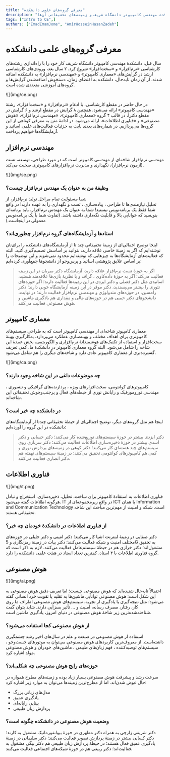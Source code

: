 ```yaml
---
title: "معرفی گروه‌های علمی دانشکده"
description: "آشنایی با گروه‌های علمی دانشکده مهندسی کامپیوتر دانشگاه شریف و زمینه‌های تحقیقاتی آن‌ها."
tags: ["Intro to CE",]
authors: ["EmadEmamJome", "AmirHosseinHasanZadeh"]
---
```


# معرفی گروه‌های علمی دانشکده

سال قبل، دانشکدهٔ‌‌‌‌ مهندسی کامپیوتر دانشگاه شریف کار خود را با راه‌اندازی رشته‌های کارشناسی «نرم‌افزار» و «سخت‌افزار» شروع کرد. ۲ سال بعد، ورودی‌های کارشناسی ارشد در گرایش‌های «معماری کامپیوتر» و «مهندسی نرم‌افزار» به دانشکده اضافه شدند. از آن زمان تابه‌حال، دانشکده به اقتضای زمان، دستخوش اضافه‌شدن گرایش‌ها و گروه‌های آموزشی متعددی شده‌ است.

<div style={{textAlign: 'center'}}>
    <div style={{}}>![](img/ce.png)</div>
</div>

در حال حاضر در مقطع کارشناسی، با ادغام «نرم‌افزار» و «سخت‌افزار»، رشتهٔ‌‌‌‌ «مهندسی کامپیوتر» ارائه می‌شود. همچنین ۸ گرایش در مقطع ارشد و ۶ گرایش در مقطع دکترا، در قالب ۴ گروه «معماری کامپیوتر»، «مهندسی نرم‌افزار»، «هوش مصنوعی» و «فناوری اطلاعات»، ارائه می‌شود. در ادامهٔ‌‌‌‌ متن به معرفی کوتاهی از این گروه‌ها می‌پردازیم. در شماره‌های بعدی بایت به جزئیات فعالیت‌های علمی اساتید و آزمایشگاه‌ها خواهیم پرداخت.

## مهندسی نرم‌افزار

مهندسی نرم‌افزار شاخه‌ای از مهندسی کامپیوتر است که در مورد طراحی، توسعه، تست (آزمون نرم‌افزار)، نگهداری و مدیریت نرم‌افزار‌های کامپیوتری صحبت می‌کند.

<div style={{textAlign: 'center'}}>
    <div style={{}}>![](img/se.png)</div>
</div>

### وظیفهٔ‌‌‌‌ من به عنوان یک مهندس نرم‌افزار چیست؟

شما مسئولیت تمام مراحل تولید نرم‌افزار، از  
<Tooltip tip="Requirement Analysis"><span>تحلیل نیازمندی‌ها</span></Tooltip>
تا طراحی ، 
<Tooltip tip="Implementation"><span>پیاده‌سازی</span></Tooltip>
، تست و نگهداری را به عهده دارید! در واقع شما فقط یک برنامه‌نویس نیستید! شما به عنوان یک مهندس نرم‌افزار، باید برنامه‌ای بنویسید که خوانایی بالا و 
<Tooltip tip="Maintainablity"><span>قابلیت نگه‌داری</span></Tooltip>
داشته باشد. (تفاوت شما با یک برنامه‌نویس معمولی در اینجاست.)

### استادها و آزمایشگاه‌های گروه نرم‌افزار چطوری‌اند؟

اینجا توضیح اجمالی‌ای از زمینهٔ‌‌‌‌ تحقیقاتی چند تا از آزمایشگاه‌های دانشکده را برای‌تان نوشته‌ایم که اگر به زمینهٔ‌‌‌‌ خاصی علاقه دارید، بتوانید بر اساسش تصمیم‌گیری کنید. البته که فعالیت‌های آزمایشگاه‌ها به چیزهایی که نوشته‌ایم محدود نمی‌شوند و این توضیحات را بر اساس 
<Tooltip tip="Research Interests"><span>علایق پژوهشی</span></Tooltip>
اساتید و پرس‌و‌جو از دانشجو‌ها جمع‌آوری کرده‌ایم:

> اگر به حوزهٔ‌‌‌‌ تست نرم‌افزار علاقه دارید، آزمایشگاه دکتر میریان در این زمینه فعالیت می‌کند؛ اگر به حوزهٔ‌‌‌‌ 
<Tooltip tip="Data Mining"><span>داده‌کاوی</span></Tooltip>
، گراف و یا نظریهٔ بازی‌ها علاقه‌مند هستید، اساتیدی مثل دکتر فضلی و دکتر ایزدی در این زمینه‌ها فعالیت دارند؛ اگر حوزه‌های تئوری را بیشتر می‌پسندید، دکتر موقر در این زمینه آزمایشگاه خوبی دارند؛ دکتر رامسین، در حوزه‌های 
<Tooltip tip="Methodology"><span>متدولوژی</span></Tooltip>
و مهندسی نرم‌افزار فعالیت دارند؛ در نهایت، دانشجو‌های دکتر حبیبی هم در حوزه‌های مالی و مقداری هم یادگیری ماشین و هوش مصنوعی فعالیت می‌کنند.

## معماری کامپیوتر

معماری کامپیوتر شاخه‌ای از مهندسی کامپیوتر است که به طراحی سیستم‌های کامپیوتری برای اهداف مختلف و 
<Tooltip tip="Performance Optimization"><span>بهینه‌سازی عملکرد</span></Tooltip>
می‌پردازد. به‌کارگیری بهینهٔ‌‌‌‌ سخت‌افزار و استفاده از تکنیک‌های هوشمندانهٔ‌‌‌‌ نرم‌افزاری و الگوریتمی، بخش عمدهٔ‌‌‌‌ این شاخه را شامل می‌شود. البته گروه معماری کامپیوتر در دانشکدهٔ‌‌‌‌ ما، کمی تعریف گسترده‌تری از معماری کامپیوتر عادی دارد و شاخه‌های دیگری را هم شامل می‌شود.

<div style={{textAlign: 'center'}}>
    <div style={{}}>![](img/ca.png)</div>
</div>

### چه موضوعات داغی در این شاخه وجود دارند؟

کامپیوتر‌های کوانتومی، 
<Tooltip tip="Specialized Hardwares"><span>سخت‌افزار‌های ویژه</span></Tooltip>
، 
<Tooltip tip="Graphics Processing Unit (GPU)"><span>پردازنده‌های گرافیکی</span></Tooltip>
و 
<Tooltip tip="Tensor Processing Unit (TPU)"><span>تنسوری</span></Tooltip>
، 
<Tooltip tip="Neuromorphic Engineering"><span>مهندسی نورومورفیک</span></Tooltip>
و 
<Tooltip tip="Optical Computing"><span>رایانش نوری</span></Tooltip>
از حیطه‌های فعال و پرجنب‌و‌جوش تحقیقاتی این شاخه‌اند.

### در دانشکده چه خبر است؟

اینجا هم مثل گروه‌های دیگر، توضیح اجمالی‌ای از حیطهٔ‌‌‌‌ تحقیقاتی چندتا از آزمایشگاه‌های دانشکده در این گروه را آورده‌ایم:

> دکتر ایزدی بیشتر در حوزهٔ‌‌‌‌ 
<Tooltip tip="Distributed Systems"><span>سیستم‌های توزیع‌شده</span></Tooltip>
کار می‌کنند؛ دکتر حسابی و دکتر اسدی بیشتر در حوزهٔ‌‌‌‌
<Tooltip tip="Storage"><span>ذخیره‌سازی</span></Tooltip>
اطلاعات فعالیت می‌کنند؛ دکتر سربازی روی 
<Tooltip tip="Multi-core Systems"><span>سیستم‌های چند هسته‌ای</span></Tooltip>
کار می‌کنند؛ دکتر کوهی در زمینه‌های پردازش نوری و کمی هم کامپیوترهای کوانتومی تحقیق می‌کنند؛ در زمینهٔ‌‌‌‌ 
<Tooltip tip="Embedded Systems"><span>سیستم‌های نهفته</span></Tooltip>
هم دکتر انصاری فعالیت می‌کنند.

## فناوری اطلاعات

<div style={{textAlign: 'center'}}>
    <div style={{}}>![](img/it.png)</div>
</div>

<Tooltip tip="Information Technology"><span>فناوری اطلاعات</span></Tooltip>
به استفادهٔ‌‌‌‌ کامپیوتر برای ساخت، تحلیل، ذخیره‌سازی، استخراج و تبادل هرگونه اطلاعات گفته می‌شود. IT در واقع زیرمجموعه‌ای از ICT یا همان Information and Communication Technology است. شبکه و امنیت از مهم‌ترین مباحث این شاخه تحقیقاتی هستند. 

### از فناوری اطلاعات در دانشکدهٔ‌‌‌‌ خودمان چه خبر؟

دکتر صفایی در زمینهٔ‌‌‌‌
<Tooltip tip="Internet of Things (IOT)"><span>اینترنت اشیا</span></Tooltip>
کار می‌کنند؛ دکتر امینی و دکتر جلیلی در حوزه‌های مختلف امنیت و شبکه فعالیت می‌کنند؛ دکتر بیات در زمینهٔ‌‌‌‌ رمزنگاری و 5G به تحقیق مشغول‌اند؛ دکتر خرازی هم در حیطهٔ‌‌‌‌ سیستم‌عامل فعالیت می‌کنند.
لازم به ذکر است که گروه فناوری اطلاعات با ۴ استاد، کمترین تعداد استاد در هیئت علمی دانشکده را دارد. 


## هوش مصنوعی

<div style={{textAlign: 'center'}}>
    <div style={{}}>![](img/ai.png)</div>
</div>

احتمالاً تا‌به‌حال شنیده‌اید که 
<Tooltip tip="Artificial Intelligence (AI)"><span>هوش مصنوعی</span></Tooltip>
چیست؛ اما تعریف دقیق هوش مصنوعی به‌ این شکل است: هوش مصنوعی توانایی ماشین‌ها به تقلید یا تقویت خرد انسانی گفته می‌شود؛ مثل نتیجه‌گیری یا یادگیری از تجربه. سیستم‌های هوش مصنوعی اطراف ما روی کار، رفتار، مصرف رسانه، امنیت و … تأثیر بسزایی دارند. شاید بتوان گفت شناخته‌شده‌ترین زیر شاخهٔ‌‌‌‌ هوش مصنوعی در دنیای امروز، 
<Tooltip tip="Machine Learning (ML)"><span>یادگیری ماشین</span></Tooltip>
است.

### از هوش مصنوعی کجا استفاده می‌شود؟

استفاده از هوش مصنوعی در صنعت و علم در سال‌های اخیر رشد چشمگیری داشته‌است. از معروف‌ترین کاربردهای هوش مصنوعی می‌توان به
<Tooltip tip="Search Engines"><span>موتورهای جست‌و‌جو</span></Tooltip>
، 
<Tooltip tip="Recommendation System"><span>سیستم‌های توصیه‌کننده</span></Tooltip>
،
<Tooltip tip="Natural Language Understanding (NLU)"><span>فهم زبان‌های طبیعی</span></Tooltip>
،
ماشین‌های خودران و 
<Tooltip tip="Generative AI"><span>هوش مصنوعی مولد</span></Tooltip>
اشاره کرد.

### <Tooltip tip="Trends"><span>حوزه‌های رایج</span></Tooltip> هوش مصنوعی چه شکلی‌اند؟

سرعت رشد و پیشرفت هوش مصنوعی بسیار زیاد بوده و زمینه‌های مطرح همواره در حال عوض شدن‌اند. اما از مطرح‌ترین زمینه‌ها می‌توان به موارد زیر اشاره کرد:

- <Tooltip tip="Large Language Models"><span>مدل‌های زبانی بزرگ</span></Tooltip>
- <Tooltip tip="Deep Learning"><span>یادگیری عمیق</span></Tooltip>
- <Tooltip tip="Computer Vision"><span>بینایی رایانه‌ای</span></Tooltip>
- پردازش زبان طبیعی

### وضعیت هوش مصنوعی در دانشکده چگونه است؟

دکتر شریفی زارچی به همراه دکتر مطهری در حوزهٔ‌‌‌‌ 
<Tooltip tip="Bioinformatics"><span>بیوانفورماتیک</span></Tooltip>
مشغول به کارند؛ دکتر کسایی بیشتر در زمینهٔ‌‌‌‌ پردازش تصویر فعالیت می‌کنند؛ دکتر سلیمانی در زمینهٔ‌‌‌‌ یادگیری عمیق فعال هستند؛ در حیطهٔ‌‌‌‌ پردازش زبان طبیعی هم دکتر بیگی مشغول به فعالیت‌اند؛ دکتر ربیعی هم در حوزهٔ‌‌‌‌ 
<Tooltip tip="Social Network"><span>شبکه‌های اجتماعی</span></Tooltip>
فعالیت می‌کنند.
